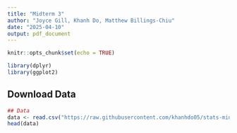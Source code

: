 ```yaml
---
title: "Midterm 3"
author: "Joyce Gill, Khanh Do, Matthew Billings-Chiu"
date: "2025-04-10"
output: pdf_document
---
```


```r
knitr::opts_chunk$set(echo = TRUE)
```

```r
library(dplyr)
library(ggplot2)
```

## Download Data
```r
## Data
data <- read.csv("https://raw.githubusercontent.com/khanhdo05/stats-midterm-3/refs/heads/main/dating_app_behavior_dataset.csv")
head(data)
  
```

